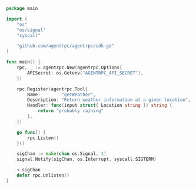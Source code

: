 ```go
package main

import (
	"os"
	"os/signal"
	"syscall"

	"github.com/agentrpc/agentrpc/sdk-go"
)

func main() {
	rpc, _ := agentrpc.New(agentrpc.Options{
		APISecret: os.Getenv("AGENTRPC_API_SECRET"),
	})

	rpc.Register(agentrpc.Tool{
		Name:        "getWeather",
		Description: "Return weather information at a given location",
		Handler: func(input struct{ Location string }) string {
			return "probably raining"
		},
	})

	go func() {
		rpc.Listen()
	}()

	sigChan := make(chan os.Signal, 1)
	signal.Notify(sigChan, os.Interrupt, syscall.SIGTERM)

	<-sigChan
	defer rpc.Unlisten()
}

```